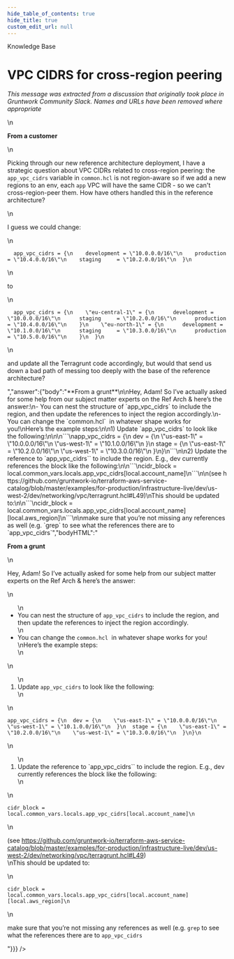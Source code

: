 ```yaml
---
hide_table_of_contents: true
hide_title: true
custom_edit_url: null
---
```



<head>
  <link rel="canonical" href="https://github.com/gruntwork-io/knowledge-base/discussions/13" />
</head>

<CenterLayout>
<span className="searchCategory">Knowledge Base</span>
<h1>VPC CIDRS for cross-region peering</h1>
<GitHub discussion={{"id":"MDEwOkRpc2N1c3Npb24zNTQzNDAz","number":13,"author":{"login":"gruntwork-support"},"title":"VPC CIDRS for cross-region peering","body":"_This message was extracted from a discussion that originally took place in Gruntwork Community Slack. Names and URLs have been removed where appropriate_\n\n**From a customer**\n\nPicking through our new reference architecture deployment, I have a strategic question about VPC CIDRs related to cross-region peering:  the `app_vpc_cidrs` variable in `common.hcl` is not region-aware so if we add a new regions to an env, each `app` VPC will have the same CIDR - so we can't cross-region-peer them. How have others handled this in the reference architecture?\n\nI guess we could change:\n\n\n```\n  app_vpc_cidrs = {\n    development = \"10.0.0.0/16\"\n    production  = \"10.4.0.0/16\"\n    staging     = \"10.2.0.0/16\"\n  }\n```\n\nto\n\n\n```\n  app_vpc_cidrs = {\n    \"eu-central-1\" = {\n      development = \"10.0.0.0/16\"\n      staging     = \"10.2.0.0/16\"\n      production  = \"10.4.0.0/16\"\n    }\n    \"eu-north-1\" = {\n      development = \"10.1.0.0/16\"\n      staging     = \"10.3.0.0/16\"\n      production  = \"10.5.0.0/16\"\n    }\n  }\n```\n\nand update all the Terragrunt code accordingly, but would that send us down a bad path of messing too deeply with the base of the reference architecture?","bodyHTML":"<p dir=\"auto\"><em>This message was extracted from a discussion that originally took place in Gruntwork Community Slack. Names and URLs have been removed where appropriate</em></p>\n<p dir=\"auto\"><strong>From a customer</strong></p>\n<p dir=\"auto\">Picking through our new reference architecture deployment, I have a strategic question about VPC CIDRs related to cross-region peering:  the <code class=\"notranslate\">app_vpc_cidrs</code> variable in <code class=\"notranslate\">common.hcl</code> is not region-aware so if we add a new regions to an env, each <code class=\"notranslate\">app</code> VPC will have the same CIDR - so we can't cross-region-peer them. How have others handled this in the reference architecture?</p>\n<p dir=\"auto\">I guess we could change:</p>\n<div class=\"snippet-clipboard-content notranslate position-relative overflow-auto\" data-snippet-clipboard-copy-content=\"  app_vpc_cidrs = {\n    development = &quot;10.0.0.0/16&quot;\n    production  = &quot;10.4.0.0/16&quot;\n    staging     = &quot;10.2.0.0/16&quot;\n  }\"><pre class=\"notranslate\"><code class=\"notranslate\">  app_vpc_cidrs = {\n    development = \"10.0.0.0/16\"\n    production  = \"10.4.0.0/16\"\n    staging     = \"10.2.0.0/16\"\n  }\n</code></pre></div>\n<p dir=\"auto\">to</p>\n<div class=\"snippet-clipboard-content notranslate position-relative overflow-auto\" data-snippet-clipboard-copy-content=\"  app_vpc_cidrs = {\n    &quot;eu-central-1&quot; = {\n      development = &quot;10.0.0.0/16&quot;\n      staging     = &quot;10.2.0.0/16&quot;\n      production  = &quot;10.4.0.0/16&quot;\n    }\n    &quot;eu-north-1&quot; = {\n      development = &quot;10.1.0.0/16&quot;\n      staging     = &quot;10.3.0.0/16&quot;\n      production  = &quot;10.5.0.0/16&quot;\n    }\n  }\"><pre class=\"notranslate\"><code class=\"notranslate\">  app_vpc_cidrs = {\n    \"eu-central-1\" = {\n      development = \"10.0.0.0/16\"\n      staging     = \"10.2.0.0/16\"\n      production  = \"10.4.0.0/16\"\n    }\n    \"eu-north-1\" = {\n      development = \"10.1.0.0/16\"\n      staging     = \"10.3.0.0/16\"\n      production  = \"10.5.0.0/16\"\n    }\n  }\n</code></pre></div>\n<p dir=\"auto\">and update all the Terragrunt code accordingly, but would that send us down a bad path of messing too deeply with the base of the reference architecture?</p>","answer":{"body":"**From a grunt**\n\nHey, Adam! So I’ve actually asked for some help from our subject matter experts on the Ref Arch &amp; here’s the answer:\n- You can nest the structure of `app_vpc_cidrs` to include the region, and then update the references to inject the region accordingly.\n- You can change the `common.hcl`  in whatever shape works for you!\nHere’s the example steps:\n\n1) Update `app_vpc_cidrs` to look like the following:\n\n\n```\napp_vpc_cidrs = {\n  dev = {\n    \"us-east-1\" = \"10.0.0.0/16\"\n    \"us-west-1\" = \"10.1.0.0/16\"\n  }\n  stage = {\n    \"us-east-1\" = \"10.2.0.0/16\"\n    \"us-west-1\" = \"10.3.0.0/16\"\n  }\n}\n```\n\n2) Update the reference to `app_vpc_cidrs`` to include the region. E.g., dev currently references the block like the following:\n\n```\ncidr_block = local.common_vars.locals.app_vpc_cidrs[local.account_name]\n```\n\n(see https://github.com/gruntwork-io/terraform-aws-service-catalog/blob/master/examples/for-production/infrastructure-live/dev/us-west-2/dev/networking/vpc/terragrunt.hcl#L49)\nThis should be updated to:\n\n```\ncidr_block = local.common_vars.locals.app_vpc_cidrs[local.account_name][local.aws_region]\n```\n\nmake sure that you’re not missing any references as well (e.g. `grep` to see what the references there are to `app_vpc_cidrs`","bodyHTML":"<p dir=\"auto\"><strong>From a grunt</strong></p>\n<p dir=\"auto\">Hey, Adam! So I’ve actually asked for some help from our subject matter experts on the Ref Arch &amp; here’s the answer:</p>\n<ul dir=\"auto\">\n<li>You can nest the structure of <code class=\"notranslate\">app_vpc_cidrs</code> to include the region, and then update the references to inject the region accordingly.</li>\n<li>You can change the <code class=\"notranslate\">common.hcl</code>  in whatever shape works for you!<br>\nHere’s the example steps:</li>\n</ul>\n<ol dir=\"auto\">\n<li>Update <code class=\"notranslate\">app_vpc_cidrs</code> to look like the following:</li>\n</ol>\n<div class=\"snippet-clipboard-content notranslate position-relative overflow-auto\" data-snippet-clipboard-copy-content=\"app_vpc_cidrs = {\n  dev = {\n    &quot;us-east-1&quot; = &quot;10.0.0.0/16&quot;\n    &quot;us-west-1&quot; = &quot;10.1.0.0/16&quot;\n  }\n  stage = {\n    &quot;us-east-1&quot; = &quot;10.2.0.0/16&quot;\n    &quot;us-west-1&quot; = &quot;10.3.0.0/16&quot;\n  }\n}\"><pre class=\"notranslate\"><code class=\"notranslate\">app_vpc_cidrs = {\n  dev = {\n    \"us-east-1\" = \"10.0.0.0/16\"\n    \"us-west-1\" = \"10.1.0.0/16\"\n  }\n  stage = {\n    \"us-east-1\" = \"10.2.0.0/16\"\n    \"us-west-1\" = \"10.3.0.0/16\"\n  }\n}\n</code></pre></div>\n<ol start=\"2\" dir=\"auto\">\n<li>Update the reference to `app_vpc_cidrs`` to include the region. E.g., dev currently references the block like the following:</li>\n</ol>\n<div class=\"snippet-clipboard-content notranslate position-relative overflow-auto\" data-snippet-clipboard-copy-content=\"cidr_block = local.common_vars.locals.app_vpc_cidrs[local.account_name]\"><pre class=\"notranslate\"><code class=\"notranslate\">cidr_block = local.common_vars.locals.app_vpc_cidrs[local.account_name]\n</code></pre></div>\n<p dir=\"auto\">(see <a href=\"https://github.com/gruntwork-io/terraform-aws-service-catalog/blob/master/examples/for-production/infrastructure-live/dev/us-west-2/dev/networking/vpc/terragrunt.hcl#L49\">https://github.com/gruntwork-io/terraform-aws-service-catalog/blob/master/examples/for-production/infrastructure-live/dev/us-west-2/dev/networking/vpc/terragrunt.hcl#L49</a>)<br>\nThis should be updated to:</p>\n<div class=\"snippet-clipboard-content notranslate position-relative overflow-auto\" data-snippet-clipboard-copy-content=\"cidr_block = local.common_vars.locals.app_vpc_cidrs[local.account_name][local.aws_region]\"><pre class=\"notranslate\"><code class=\"notranslate\">cidr_block = local.common_vars.locals.app_vpc_cidrs[local.account_name][local.aws_region]\n</code></pre></div>\n<p dir=\"auto\">make sure that you’re not missing any references as well (e.g. <code class=\"notranslate\">grep</code> to see what the references there are to <code class=\"notranslate\">app_vpc_cidrs</code></p>"}}} />

</CenterLayout>
  

<!-- ##DOCS-SOURCER-START
{
  "sourcePlugin": "github-discussions",
  "hash": "28d3a416a150820210c07870ff9c92c8"
}
##DOCS-SOURCER-END -->
